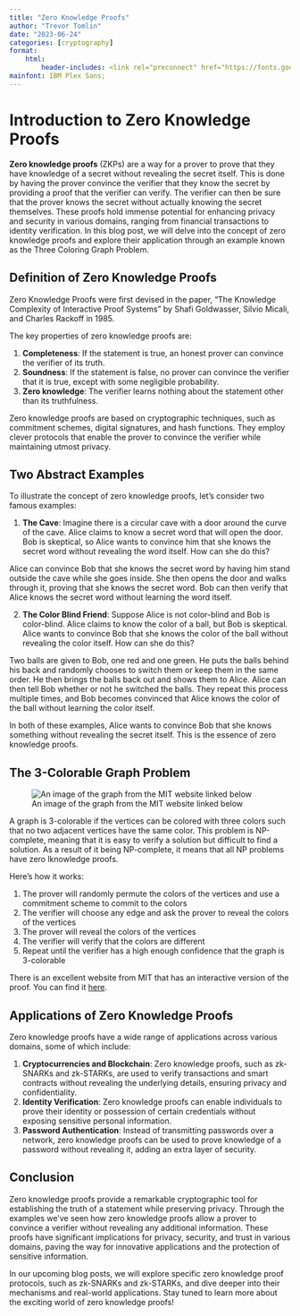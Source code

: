 ```yaml
---
title: "Zero Knowledge Proofs"
author: "Trevor Tomlin"
date: "2023-06-24"
categories: [cryptography]
format:
    html:
        header-includes: <link rel="preconnect" href="https://fonts.googleapis.com"> <link rel="preconnect" href="https://fonts.gstatic.com" crossorigin> <link href="https://fonts.googleapis.com/css2?family=IBM+Plex+Sans:wght@400;500&display=swap" rel="stylesheet">;
mainfont: IBM Plex Sans;
---
```


# Introduction to Zero Knowledge Proofs
**Zero knowledge proofs** (ZKPs) are a way for a prover to prove that they have knowledge of a secret without revealing the secret itself. This is done by having the prover convince the verifier that they know the secret by providing a proof that the verifier can verify. The verifier can then be sure that the prover knows the secret without actually knowing the secret themselves. These proofs hold immense potential for enhancing privacy and security in various domains, ranging from financial transactions to identity verification. In this blog post, we will delve into the concept of zero knowledge proofs and explore their application through an example known as the Three Coloring Graph Problem.

## Definition of Zero Knowledge Proofs

Zero Knowledge Proofs were first devised in the paper, "The Knowledge Complexity of Interactive Proof Systems" by Shafi Goldwasser, Silvio Micali, and Charles Rackoff in 1985.

The key properties of zero knowledge proofs are:

1. **Completeness**: If the statement is true, an honest prover can convince the verifier of its truth.
2. **Soundness**: If the statement is false, no prover can convince the verifier that it is true, except with some negligible probability.
3. **Zero knowledge**: The verifier learns nothing about the statement other than its truthfulness.

Zero knowledge proofs are based on cryptographic techniques, such as commitment schemes, digital signatures, and hash functions. They employ clever protocols that enable the prover to convince the verifier while maintaining utmost privacy.

## Two Abstract Examples
To illustrate the concept of zero knowledge proofs, let's consider two famous examples:

1. **The Cave**: Imagine there is a circular cave with a door around the curve of the cave. Alice claims to know a secret word that will open the door. Bob is skeptical, so Alice wants to convince him that she knows the secret word without revealing the word itself. How can she do this?

Alice can convince Bob that she knows the secret word by having him stand outside the cave while she goes inside. She then opens the door and walks through it, proving that she knows the secret word. Bob can then verify that Alice knows the secret word without learning the word itself.

2. **The Color Blind Friend**: Suppose Alice is not color-blind and Bob is color-blind. Alice claims to know the color of a ball, but Bob is skeptical. Alice wants to convince Bob that she knows the color of the ball without revealing the color itself. How can she do this?

Two balls are given to Bob, one red and one green. He puts the balls behind his back and randomly chooses to switch them or keep them in the same order. He then brings the balls back out and shows them to Alice. Alice can then tell Bob whether or not he switched the balls. They repeat this process multiple times, and Bob becomes convinced that Alice knows the color of the ball without learning the color itself.

In both of these examples, Alice wants to convince Bob that she knows something without revealing the secret itself. This is the essence of zero knowledge proofs.

## The 3-Colorable Graph Problem
![An image of the graph from the MIT website linked below](diagram1.png)

A graph is 3-colorable if the vertices can be colored with three colors such that no two adjacent vertices have the same color. This problem is NP-complete, meaning that it is easy to verify a solution but difficult to find a solution. As a result of it being NP-complete, it means that all NP problems have zero lknowledge proofs.

Here's how it works:

1. The prover will randomly permute the colors of the vertices and use a commitment scheme to commit to the colors
2. The verifier will choose any edge and ask the prover to reveal the colors of the vertices
3. The prover will reveal the colors of the vertices
4. The verifier will verify that the colors are different
5. Repeat until the verifier has a high enough confidence that the graph is 3-colorable

There is an excellent website from MIT that has an interactive version of the proof. You can find it [here](https://web.mit.edu/~ezyang/Public/graph/svg.html).

## Applications of Zero Knowledge Proofs

Zero knowledge proofs have a wide range of applications across various domains, some of which include:

1. **Cryptocurrencies and Blockchain**: Zero knowledge proofs, such as zk-SNARKs and zk-STARKs, are used to verify transactions and smart contracts without revealing the underlying details, ensuring privacy and confidentiality.
2. **Identity Verification**: Zero knowledge proofs can enable individuals to prove their identity or possession of certain credentials without exposing sensitive personal information.
3. **Password Authentication**: Instead of transmitting passwords over a network, zero knowledge proofs can be used to prove knowledge of a password without revealing it, adding an extra layer of security.

## Conclusion

Zero knowledge proofs provide a remarkable cryptographic tool for establishing the truth of a statement while preserving privacy. Through the examples we've seen how zero knowledge proofs allow a prover to convince a verifier without revealing any additional information. These proofs have significant implications for privacy, security, and trust in various domains, paving the way for innovative applications and the protection of sensitive information.

In our upcoming blog posts, we will explore specific zero knowledge proof protocols, such as zk-SNARKs and zk-STARKs, and dive deeper into their mechanisms and real-world applications. Stay tuned to learn more about the exciting world of zero knowledge proofs!